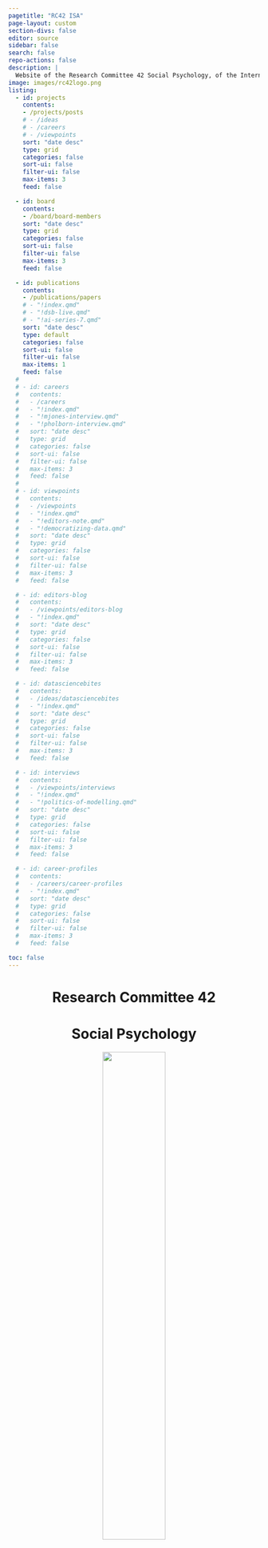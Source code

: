 ```yaml
---
pagetitle: "RC42 ISA"
page-layout: custom
section-divs: false
editor: source
sidebar: false
search: false
repo-actions: false
description: | 
  Website of the Research Committee 42 Social Psychology, of the International Sociological Association.
image: images/rc42logo.png
listing:
  - id: projects
    contents:
    - /projects/posts
    # - /ideas
    # - /careers
    # - /viewpoints
    sort: "date desc"
    type: grid
    categories: false
    sort-ui: false
    filter-ui: false
    max-items: 3
    feed: false

  - id: board
    contents:
    - /board/board-members
    sort: "date desc"
    type: grid
    categories: false
    sort-ui: false
    filter-ui: false
    max-items: 3
    feed: false

  - id: publications
    contents:
    - /publications/papers
    # - "!index.qmd"
    # - "!dsb-live.qmd"
    # - "!ai-series-7.qmd"
    sort: "date desc"
    type: default
    categories: false
    sort-ui: false
    filter-ui: false
    max-items: 1
    feed: false
  # 
  # - id: careers
  #   contents: 
  #   - /careers
  #   - "!index.qmd"
  #   - "!mjones-interview.qmd"
  #   - "!pholborn-interview.qmd"
  #   sort: "date desc"
  #   type: grid
  #   categories: false
  #   sort-ui: false
  #   filter-ui: false
  #   max-items: 3
  #   feed: false
  # 
  # - id: viewpoints
  #   contents: 
  #   - /viewpoints
  #   - "!index.qmd"
  #   - "!editors-note.qmd"
  #   - "!democratizing-data.qmd"
  #   sort: "date desc"
  #   type: grid
  #   categories: false
  #   sort-ui: false
  #   filter-ui: false
  #   max-items: 3
  #   feed: false

  # - id: editors-blog
  #   contents: 
  #   - /viewpoints/editors-blog
  #   - "!index.qmd"
  #   sort: "date desc"
  #   type: grid
  #   categories: false
  #   sort-ui: false
  #   filter-ui: false
  #   max-items: 3
  #   feed: false

  # - id: datasciencebites
  #   contents: 
  #   - /ideas/datasciencebites
  #   - "!index.qmd"
  #   sort: "date desc"
  #   type: grid
  #   categories: false
  #   sort-ui: false
  #   filter-ui: false
  #   max-items: 3
  #   feed: false

  # - id: interviews
  #   contents: 
  #   - /viewpoints/interviews
  #   - "!index.qmd"
  #   - "!politics-of-modelling.qmd"
  #   sort: "date desc"
  #   type: grid
  #   categories: false
  #   sort-ui: false
  #   filter-ui: false
  #   max-items: 3
  #   feed: false

  # - id: career-profiles
  #   contents: 
  #   - /careers/career-profiles
  #   - "!index.qmd"
  #   sort: "date desc"
  #   type: grid
  #   categories: false
  #   sort-ui: false
  #   filter-ui: false
  #   max-items: 3
  #   feed: false

toc: false
---
```



::: {.section-text}
::: {.section-container .darkblue-background}
::: {.section-block}
::: {style="text-align: center;"}

# Research Committee 42 
# **Social Psychology**

![](https://www.isa-sociology.org/img/isa-en.svg){width=50%}
:::
:::
:::
:::

----

::: {.content-container}
::: {.top-story .purple-background}
<a href="/ideas/posts/2024/06/11/ai-series-7.qmd">

::: grid
::: {.g-col-12 .g-col-lg-4 .top-story-text}
## International Sociological Association  

:::
::: {.g-col-12 .g-col-lg-8 .top-story-img}
![](images/isabanner.png)
:::
:::

</a>

:::
:::

::: {.content-container}
::: {.listing-block}
<a href="projects/projects.qmd">

## Events 
</a>

::: {#projects}
:::

:::
:::

::: {.pullout-text}
::: {.pullout-container}
::: {.pullout-block .black-background}
![](images/quote-purple.png){width="100px"}

## The aim of RC42 is to contribute to the development of theory and research in social psychology on an international level, uniting professional and scientific interests of its members to work together on a local, regional, and international level.
:::
:::
:::

::: {.content-container}
::: {.listing-block}
<a href="about/index.qmd">

## Board 
</a>

::: {#board}
:::

:::
:::

::: {.content-container}
::: {.listing-block}
<a href="publications/publications.qmd">

## Publications
</a> 

::: {#publications}
:::

:::
:::

::: {.pullout-text}
::: {.pullout-container}
::: {.pullout-block .black-background}
![](images/quote-purple.png){width="100px"}

## Published in 1998 on the occasion of the 50th anniversary of the foundation of the International Sociological Association, this is a first book publication covering various aspects of ISA history. Illustrated with original photographs and congress posters it offers an attractive overview of a life of an international organization. Reading the history of the ISA may help you to reflect on the definitional evolution of what is included within the boundaries of sociology.

::: {.button}
[Learn more](https://www.isa-sociology.org/en/about-isa/history-of-isa/history-of-isa-1948-1997)
:::

:::
:::
:::

<!-- ::: {.content-container} -->
<!-- ::: {.listing-block}  -->
<!-- <a href="ideas/index.qmd"> -->

<!-- ## Ideas -->
<!-- </a>  -->

<!-- ::: {#ideas} -->
<!-- ::: -->

<!-- ::: -->
<!-- ::: -->

<!-- ::: {.content-container} -->
<!-- ::: {.listing-block} -->
<!-- <a href="careers/index.qmd"> -->

<!-- ## Careers  -->
<!-- </a> -->

<!-- ::: {#careers} -->
<!-- ::: -->

<!-- ::: -->
<!-- ::: -->

<!-- ::: {.footer-text} -->
<!-- ::: {.footer-container .black-background} -->
<!-- ::: {.footer-block} -->
<!-- ::: grid -->


<!-- ::: {.g-col-12 .g-col-md-2} -->
<!-- ### Published by -->
<!-- [![](images/rss-footer-new.png){fig-align="left"}](https://rss.org.uk/) -->
<!-- ::: -->
<!-- ::: {.g-col-12 .g-col-md-2} -->
<!-- ### Our partners -->
<!-- [![](images/asa-footer-new.png){fig-align="left"}](https://www.amstat.org/) -->
<!-- ::: -->
<!-- ::: {.g-col-12 .g-col-md-2} -->
<!-- ### With support from  -->
<!-- [![](images/ati-footer-new.png){fig-align="left"}](https://www.turing.ac.uk/) -->
<!-- ::: -->
<!-- ::: {.g-col-12 .g-col-md-2} -->
<!-- ::: -->
<!-- ::: {.g-col-12 .g-col-md-2} -->
<!-- ### About us -->
<!-- [Our aims](about-rwds.qmd)\ -->
<!-- [Our team](/viewpoints/editors-blog/posts/2022/10/18/meet-the-team.qmd)\ -->
<!-- [Partners and funders](rwds-partners.qmd)\ -->
<!-- [Contact us](contact.qmd) -->
<!-- ::: -->
<!-- ::: {.g-col-12 .g-col-md-2} -->
<!-- ### Contribute -->
<!-- [Call for contributions](/contributor-docs/call-for-contributions.qmd)\ -->
<!-- [Contributor guidelines](/contributor-docs/contributor-guidelines.qmd)\ -->
<!-- [Style guide](/contributor-docs/style-guide.qmd) -->
<!-- ::: -->


<!-- <!-- ::: {.g-col-12 .g-col-md-12} -->
<!-- ### Our partners -->
<!-- logos to go here -->
<!-- ::: --> 

<!-- ::: -->
<!-- ::: -->
<!-- ::: -->
<!-- ::: -->
